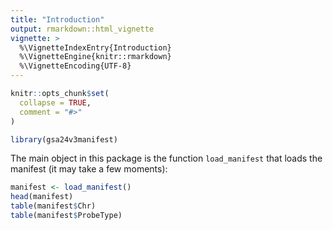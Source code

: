 ```yaml
---
title: "Introduction"
output: rmarkdown::html_vignette
vignette: >
  %\VignetteIndexEntry{Introduction}
  %\VignetteEngine{knitr::rmarkdown}
  %\VignetteEncoding{UTF-8}
---
```


```r
knitr::opts_chunk$set(
  collapse = TRUE,
  comment = "#>"
)
```

```r
library(gsa24v3manifest)
```

The main object in this package is the function `load_manifest` that loads the manifest (it may take a few moments):

```r
manifest <- load_manifest()
head(manifest)
table(manifest$Chr)
table(manifest$ProbeType)
```

